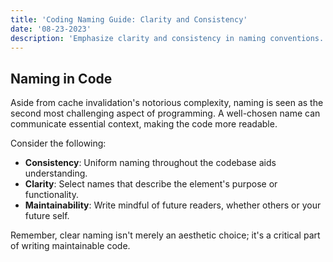 ```yaml
---
title: 'Coding Naming Guide: Clarity and Consistency'
date: '08-23-2023'
description: 'Emphasize clarity and consistency in naming conventions. Guide to writing maintainable code.'
---
```


## Naming in Code

Aside from cache invalidation's notorious complexity, naming is seen as the second most challenging aspect of programming. A well-chosen name can communicate essential context, making the code more readable.

Consider the following:

- **Consistency**: Uniform naming throughout the codebase aids understanding.
- **Clarity**: Select names that describe the element's purpose or functionality.
- **Maintainability**: Write mindful of future readers, whether others or your future self.

Remember, clear naming isn't merely an aesthetic choice; it's a critical part of writing maintainable code.
